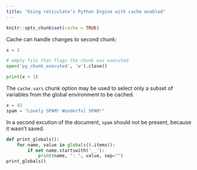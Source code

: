 ```yaml
---
title: "Using reticulate's Python Engine with cache enabled"
---
```


```r
knitr::opts_chunk$set(cache = TRUE)
```

Cache can handle changes to second chunk:

```python
x = 1

# empty file that flags the chunk was executed
open('py_chunk_executed', 'w').close()
```

```python
print(x + 1)
```

The `cache.vars` chunk option may be used to select only a subset of variables
from the global environment to be cached.

```python
x = 42
spam = "Lovely SPAM! Wonderful SPAM!"
```

In a second excution of the document, `spam` should not be present, because it wasn't saved.

```python
def print_globals():
    for name, value in globals().items():
        if not name.startswith('__'):
            print(name, ": ", value, sep="")
print_globals()
```
